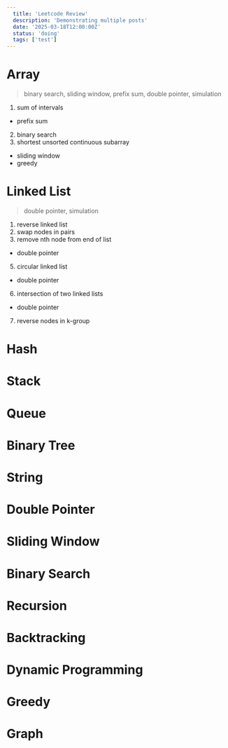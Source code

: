 ```yaml
---
  title: 'Leetcode Review'
  description: 'Demonstrating multiple posts'
  date: '2025-03-18T12:00:00Z'
  status: 'doing'
  tags: ['test']
---
```


# Array
> binary search, sliding window, prefix sum, double pointer, simulation
1. sum of intervals
- prefix sum
2. binary search
3. shortest unsorted continuous subarray
- sliding window
- greedy
# Linked List
> double pointer, simulation
1. reverse linked list
2. swap nodes in pairs
3. remove nth node from end of list
- double pointer
5. circular linked list
- double pointer
6. intersection of two linked lists
- double pointer
7. reverse nodes in k-group

# Hash
# Stack
# Queue
# Binary Tree
# String

# Double Pointer
# Sliding Window
# Binary Search
# Recursion
# Backtracking
# Dynamic Programming
# Greedy
# Graph